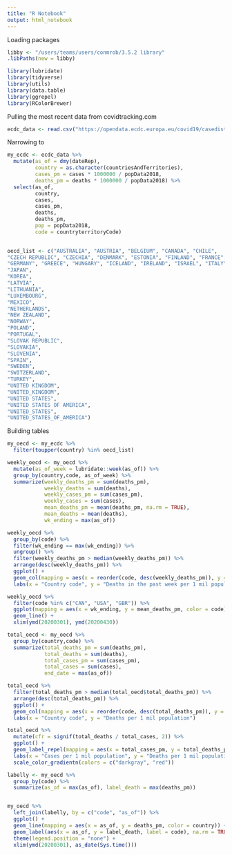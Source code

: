 ```yaml
---
title: "R Notebook"
output: html_notebook
---
```


Loading packages

```r

libby <- "/users/teams/users/conmrob/3.5.2 library"
.libPaths(new = libby)

library(lubridate)
library(tidyverse)
library(utils)
library(data.table)
library(ggrepel)
library(RColorBrewer)
```


Pulling the most recent data from covidtracking.com
```r
ecdc_data <- read.csv("https://opendata.ecdc.europa.eu/covid19/casedistribution/csv", na.strings = "", fileEncoding = "UTF-8-BOM")
```


Narrowing to 
```r
my_ecdc <- ecdc_data %>% 
  mutate(as_of = dmy(dateRep),
         country = as.character(countriesAndTerritories),
         cases_pm = cases * 1000000 / popData2018,
         deaths_pm = deaths * 1000000 / popData2018) %>% 
  select(as_of,
         country,
         cases,
         cases_pm,
         deaths,
         deaths_pm,
         pop = popData2018,
         code = countryterritoryCode)
  
```


```r
oecd_list <- c("AUSTRALIA", "AUSTRIA", "BELGIUM", "CANADA", "CHILE",
"CZECH REPUBLIC", "CZECHIA", "DENMARK", "ESTONIA", "FINLAND", "FRANCE",
"GERMANY", "GREECE", "HUNGARY", "ICELAND", "IRELAND", "ISRAEL", "ITALY",
"JAPAN",
"KOREA",
"LATVIA",
"LITHUANIA",
"LUXEMBOURG",
"MEXICO",
"NETHERLANDS",
"NEW ZEALAND",
"NORWAY",
"POLAND",
"PORTUGAL",
"SLOVAK REPUBLIC",
"SLOVAKIA",
"SLOVENIA",
"SPAIN",
"SWEDEN",
"SWITZERLAND",
"TURKEY",
"UNITED KINGDOM",
"UNITED_KINGDOM",
"UNITED STATES",
"UNITED STATES OF AMERICA",
"UNITED_STATES",
"UNITED_STATES_OF_AMERICA")
```



Building tables
```r
my_oecd <- my_ecdc %>% 
  filter(toupper(country) %in% oecd_list)
```



```r
weekly_oecd <- my_oecd %>% 
  mutate(as_of_week = lubridate::week(as_of)) %>%
  group_by(country,code, as_of_week) %>% 
  summarize(weekly_deaths_pm = sum(deaths_pm),
            weekly_deaths = sum(deaths),
            weekly_cases_pm = sum(cases_pm),
            weekly_cases = sum(cases),
            mean_deaths_pm = mean(deaths_pm, na.rm = TRUE),
            mean_deaths = mean(deaths),
            wk_ending = max(as_of))
```


```r
weekly_oecd %>%
  group_by(code) %>% 
  filter(wk_ending == max(wk_ending)) %>%
  ungroup() %>%
  filter(weekly_deaths_pm > median(weekly_deaths_pm)) %>% 
  arrange(desc(weekly_deaths_pm)) %>% 
  ggplot() +
  geom_col(mapping = aes(x = reorder(code, desc(weekly_deaths_pm)), y = weekly_deaths_pm)) +
  labs(x = "Country code", y = "Deaths in the past week per 1 mil population", subtitle = str_c("as of", max(weekly_oecd$wk_ending), sep = " "), title = "Weekly deaths adjusted for population")
```

```r
weekly_oecd %>% 
  filter(code %in% c("CAN", "USA", "GBR")) %>% 
  ggplot(mapping = aes(x = wk_ending, y = mean_deaths_pm, color = code)) +
  geom_line() +
  xlim(ymd(20200301), ymd(20200430))

```



```r
total_oecd <- my_oecd %>% 
  group_by(country,code) %>% 
  summarize(total_deaths_pm = sum(deaths_pm),
            total_deaths = sum(deaths),
            total_cases_pm = sum(cases_pm),
            total_cases = sum(cases),
            end_date = max(as_of))
```


```r
total_oecd %>% 
  filter(total_deaths_pm > median(total_oecd$total_deaths_pm)) %>% 
  arrange(desc(total_deaths_pm)) %>% 
  ggplot() +
  geom_col(mapping = aes(x = reorder(code, desc(total_deaths_pm)), y = total_deaths_pm)) +
  labs(x = "Country code", y = "Deaths per 1 mil population")
```


```r
total_oecd %>%
  mutate(cfr = signif(total_deaths / total_cases, 2)) %>% 
  ggplot() +
  geom_label_repel(mapping = aes(x = total_cases_pm, y = total_deaths_pm, label = str_c(code, cfr, sep = " "), color = cfr)) +
  labs(x = "Cases per 1 mil population", y = "Deaths per 1 mil population") +
  scale_color_gradientn(colors = c("darkgray", "red"))
```



```r
labelly <- my_oecd %>% 
  group_by(code) %>% 
  summarize(as_of = max(as_of), label_death = max(deaths_pm))


my_oecd %>% 
  left_join(labelly, by = c("code", "as_of")) %>% 
  ggplot() +
  geom_line(mapping = aes(x = as_of, y = deaths_pm, color = country)) +
  geom_label(aes(x = as_of, y = label_death, label = code), na.rm = TRUE) +
  theme(legend.position = "none") +
  xlim(ymd(20200301), as_date(Sys.time()))
```

